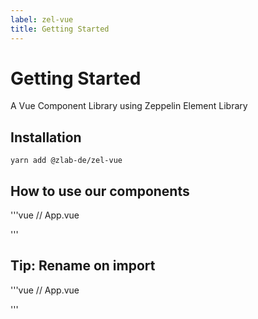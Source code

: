 ```yaml
---
label: zel-vue
title: Getting Started
---
```



# Getting Started

A Vue Component Library using Zeppelin Element Library

<DownloadContainer>
  <DownloadFile
    title="NPM: @zlab-de/zel-veu"
    href="https://www.npmjs.com/package/@zlab-de/zel-vue"
    download=""
    variant="npm"
    ariaLabel="npm"
  />

</DownloadContainer>

## Installation

```
yarn add @zlab-de/zel-vue
```

## How to use our components

'''vue
// App.vue
<template>
  <div id="app" class="theme-zeppelin">
    <zel-vue-button variant="primary">Primary Button</zel-vue-button>
  </div>
</template>

<script>

  name: "App",
  components: {
    ZelVueButton
  }
};
</script>
'''

## Tip: Rename on import

'''vue
// App.vue
<template>
  <div id="app" class="theme-zeppelin">
    <zButton variant="primary">Primary Button</zButton>
  </div>
</template>

<script>

  name: "App",
  components: {
    ZButton: ZelVueButton
  }
};
</script>
'''